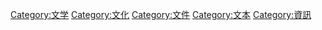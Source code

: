 [[Category:文学|Category:文学]]
[[Category:文化|Category:文化]]
[[Category:文件‎|Category:文件‎]]
[[Category:文本|Category:文本]]
[[Category:資訊|Category:資訊]]
